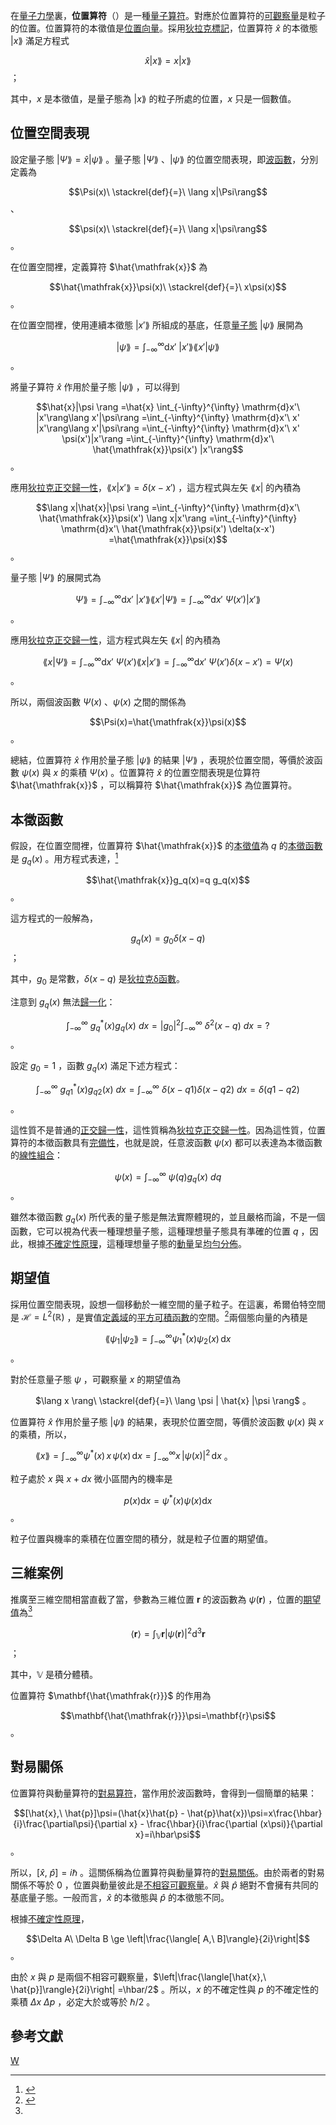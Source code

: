 {{NoteTA|G1=物理學}}
{{物理算符}}
在[[量子力學|量子力學]]裏，'''位置算符'''（{{lang|en|position operator}}）是一種[[算符|量子算符]]。對應於位置算符的[[可觀察量|可觀察量]]是粒子的位置。位置算符的本徵值是[[位置向量|位置向量]]。採用[[狄拉克標記|狄拉克標記]]，位置算符 <math>\hat{x}</math> 的本徵態 <math>|x\rang</math> 滿足方程式
:<math>\hat{x}|x\rang=x|x\rang</math> ；

其中，<math>x</math> 是本徵值，是量子態為 <math>|x\rang</math> 的粒子所處的位置，<math>x</math> 只是一個數值。

==位置空間表現==
設定量子態 <math>|\Psi\rang=\hat{x}|\psi \rang </math> 。量子態 <math>|\Psi\rang</math> 、<math>|\psi\rang</math> 的位置空間表現，即[[波函數|波函數]]，分別定義為
:<math>\Psi(x)\ \stackrel{def}{=}\ \lang x|\Psi\rang</math> 、
:<math>\psi(x)\ \stackrel{def}{=}\ \lang x|\psi\rang</math> 。

在位置空間裡，定義算符 <math>\hat{\mathfrak{x}}</math> 為
:<math>\hat{\mathfrak{x}}\psi(x)\ \stackrel{def}{=}\  x\psi(x)</math> 。

在位置空間裡，使用連續本徵態 <math>|x'\rang</math> 所組成的基底，任意[[量子態|量子態]] <math>|\psi\rang</math> 展開為
:<math>|\psi \rang = \int_{-\infty}^{\infty} \mathrm{d}x'\   |x'\rang\lang x'|\psi\rang</math> 。

將量子算符 <math>\hat{x}</math> 作用於量子態 <math>|\psi\rang</math> ，可以得到
:<math>\hat{x}|\psi \rang =\hat{x} \int_{-\infty}^{\infty} \mathrm{d}x'\   |x'\rang\lang x'|\psi\rang
 =\int_{-\infty}^{\infty} \mathrm{d}x'\  x' |x'\rang\lang x'|\psi\rang
=\int_{-\infty}^{\infty} \mathrm{d}x'\  x' \psi(x')|x'\rang
=\int_{-\infty}^{\infty} \mathrm{d}x'\ \hat{\mathfrak{x}}\psi(x') |x'\rang
</math> 。

應用[[正交歸一性|狄拉克正交歸一性]]，<math>\lang x|x'\rang
=\delta(x-x')</math> ，這方程式與左矢 <math>\lang x|</math> 的內積為
:<math>\lang x|\hat{x}|\psi \rang =\int_{-\infty}^{\infty} \mathrm{d}x'\  \hat{\mathfrak{x}}\psi(x') \lang x|x'\rang
=\int_{-\infty}^{\infty} \mathrm{d}x'\  \hat{\mathfrak{x}}\psi(x') \delta(x-x')
=\hat{\mathfrak{x}}\psi(x) </math> 。

量子態 <math>|\Psi\rang</math> 的展開式為
:<math>\Psi \rang =\int_{-\infty}^{\infty} \mathrm{d}x'\   |x'\rang\lang x'|\Psi\rang
=\int_{-\infty}^{\infty} \mathrm{d}x'\  \Psi(x')|x'\rang
</math> 。

應用[[正交歸一性|狄拉克正交歸一性]]，這方程式與左矢 <math>\lang x|</math> 的內積為
:<math>\lang x|\Psi \rang =\int_{-\infty}^{\infty} \mathrm{d}x'\  \Psi(x')\lang x|x'\rang
=\int_{-\infty}^{\infty} \mathrm{d}x'\  \Psi(x') \delta(x-x')
=\Psi(x) </math> 。

所以，兩個波函數 <math>\Psi(x)</math> 、<math>\psi(x)</math> 之間的關係為
:<math>\Psi(x)=\hat{\mathfrak{x}}\psi(x)</math> 。

總結，位置算符 <math>\hat{x}</math> 作用於量子態 <math>|\psi\rang</math> 的結果 <math>|\Psi\rang</math> ，表現於位置空間，等價於波函數 <math>\psi(x)</math> 與 <math>x</math> 的乘積 <math>\Psi(x)</math> 。位置算符 <math>\hat{x}</math> 的位置空間表現是位算符 <math>\hat{\mathfrak{x}}</math> ，可以稱算符 <math>\hat{\mathfrak{x}}</math> 為位置算符。

==本徵函數==
假設，在位置空間裡，位置算符 <math>\hat{\mathfrak{x}}</math> 的[[本徵值|本徵值]]為 <math>q</math> 的[[本徵函數|本徵函數]]是 <math>g_q(x)</math> 。用方程式表達，<ref>{{cite book | author=Griffiths, David J.|title=Introduction to Quantum Mechanics (2nd ed.) | publisher=Prentice Hall |year=2004 |id=ISBN 0-13-111892-7|pages=pp. 17, 104-109}}</ref>
:<math>\hat{\mathfrak{x}}g_q(x)=q g_q(x)</math> 。

這方程式的一般解為，
:<math>g_q(x)=g_0 \delta(x - q)</math> ；

其中，<math>g_0</math> 是常數，<math>\delta(x - q)</math> 是[[狄拉克δ函數|狄拉克δ函數]]。

注意到 <math>g_q(x)</math> 無法[[歸一化|歸一化]]：
:<math>\int_{ - \infty}^{\infty}\ g_q^*(x)g_q(x)\ dx=|g_0|^2 \int_{ - \infty}^{\infty}\ \delta^2(x - q)\ dx=\mbox{?}</math> 。

設定 <math>g_0=1</math> ，函數 <math>g_q(x)</math> 滿足下述方程式：
:<math>\int_{ - \infty}^{\infty}\ g_{q1}^*(x)g_{q2}(x)\ dx=\int_{ - \infty}^{\infty}\ \delta(x - q1)\delta(x - q2)\ dx=\delta(q1-q2)</math> 。

這性質不是普通的[[正交歸一性|正交歸一性]]，這性質稱為[[正交歸一性|狄拉克正交歸一性]]。因為這性質，位置算符的本徵函數具有[[完備性|完備性]]，也就是說，任意波函數 <math>\psi(x)</math> 都可以表達為本徵函數的[[線性組合|線性組合]]：
:<math>\psi(x)=\int_{ - \infty}^{\infty}\ \psi(q)g_{q}(x)\ dq</math> 。

雖然本徵函數 <math>g_q(x)</math> 所代表的量子態是無法實際體現的，並且嚴格而論，不是一個函數，它可以視為代表一種理想量子態，這種理想量子態具有準確的位置 <math>q</math> ，因此，根據[[不確定性原理|不確定性原理]]，這種理想量子態的[[動量|動量]]呈[[均勻分佈|均勻分佈]]。

==期望值==
採用位置空間表現，設想一個移動於一維空間的量子粒子。在這裏，希爾伯特空間是 <math>\mathcal{H} = L^2(\mathbb{R})</math> ，是實值[[定義域|定義域]]的[[平方可積函數|平方可積函數]]的空間。<ref name=Sakurai>{{Citation  | last1 = Sakurai  | first1 = J. J.  |last2 = Napolitano  | first2 = Jim  | title = Modern Quantum Mechanics  | edition = 2nd  | publisher = Addison-Wesley  | year = 2010| isbn =978-0805382914  }}</ref>{{rp|11}}兩個態向量的內積是 
:<math>\lang \psi_1| \psi_2 \rang = \int_{ - \infty}^{\infty}\psi_1^*(x)\psi_2(x) \, \mathrm{d}x</math> 。

對於任意量子態 <math>\psi</math> ，可觀察量 <math>x</math> 的期望值為
: <math> \lang x \rang\ \stackrel{def}{=}\ \lang \psi | \hat{x} |\psi \rang </math> 。

位置算符 <math>\hat{x}</math> 作用於量子態 <math>|\psi\rang</math> 的結果，表現於位置空間，等價於波函數 <math>\psi(x)</math> 與 <math>x</math> 的乘積，所以，
: <math> \lang x \rang =\int_{ - \infty}^{\infty}  \psi^\ast (x) \, x \, \psi(x) \, \mathrm{d}x
= \int_{ - \infty}^{\infty}  x \, |\psi(x)|^2 \, \mathrm{d}x </math> 。

粒子處於 <math>x</math> 與 <math>x+dx</math> 微小區間內的機率是
:<math> p(x) \mathrm{d}x = \psi^*(x)\psi(x) \mathrm{d}x</math> 。

粒子位置與機率的乘積在位置空間的積分，就是粒子位置的期望值。

==三維案例==
推廣至三維空間相當直截了當，參數為三維位置 <math>\mathbf{r}</math> 的波函數為 <math> \psi(\mathbf{r}) </math> ，位置的[[期望值|期望值]]為<ref name=Sakurai/>{{rp|41-42}}
:<math> \langle \mathbf{r} \rangle = \int_{\mathbb{V}} \mathbf{r} |\psi(\mathbf{r})|^2 \mathrm{d}^3  \mathbf{r} </math> ；

其中，<math>\mathbb{V}</math> 是積分體積。

位置算符 <math>\mathbf{\hat{\mathfrak{r}}}</math> 的作用為
:<math>\mathbf{\hat{\mathfrak{r}}}\psi=\mathbf{r}\psi</math> 。

==對易關係==
位置算符與動量算符的[[對易算符|對易算符]]，當作用於波函數時，會得到一個簡單的結果：
:<math>[\hat{x},\ \hat{p}]\psi=(\hat{x}\hat{p} - \hat{p}\hat{x})\psi=x\frac{\hbar}{i}\frac{\partial\psi}{\partial x} - \frac{\hbar}{i}\frac{\partial (x\psi)}{\partial x}=i\hbar\psi</math> 。

所以，<math>[\hat{x},\ \hat{p}]=i\hbar</math> 。這關係稱為位置算符與動量算符的[[對易關係|對易關係]]。由於兩者的對易關係不等於 0 ，位置與動量彼此是[[可觀察量#不相容可觀察量|不相容可觀察量]]。<math>\hat{x}</math> 與 <math>\hat{p}</math> 絕對不會擁有共同的基底量子態。一般而言，<math>\hat{x}</math> 的本徵態與 <math>\hat{p}</math> 的本徵態不同。

根據[[不確定性原理|不確定性原理]]，
:<math>\Delta A\ \Delta B \ge \left|\frac{\langle[ A,\ B]\rangle}{2i}\right| </math> 。

由於 <math>x</math> 與 <math>p</math> 是兩個不相容可觀察量，<math>\left|\frac{\langle[\hat{x},\ \hat{p}]\rangle}{2i}\right| =\hbar/2</math> 。所以，<math>x</math> 的不確定性與 <math>p</math> 的不確定性的乘積 <math>\Delta x\ \Delta p </math> ，必定大於或等於 <math>\hbar/2</math> 。

==參考文獻==
{{reflist}}

[[Category:物理算符|W]]